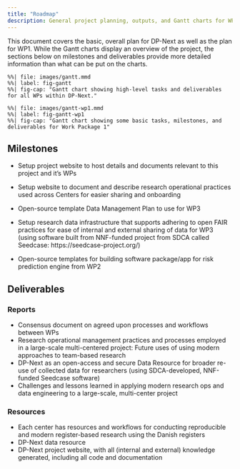 ```yaml
---
title: "Roadmap"
description: General project planning, outputs, and Gantt charts for WP1.
---
```


This document covers the basic, overall plan for DP-Next as well as the
plan for WP1. While the Gantt charts display an overview of the project,
the sections below on milestones and deliverables provide more detailed
information than what can be put on the charts.

```mermaid
%%| file: images/gantt.mmd
%%| label: fig-gantt
%%| fig-cap: "Gantt chart showing high-level tasks and deliverables for all WPs within DP-Next."
```

```mermaid
%%| file: images/gantt-wp1.mmd
%%| label: fig-gantt-wp1 
%%| fig-cap: "Gantt chart showing some basic tasks, milestones, and deliverables for Work Package 1"
```

## Milestones

-   Setup project website to host details and documents relevant to this
    project and it's WPs

-   Setup website to document and describe research operational
    practices used across Centers for easier sharing and onboarding

-   Open-source template Data Management Plan to use for WP3

-   Setup research data infrastructure that supports adhering to open
    FAIR practices for ease of internal and external sharing of data for
    WP3 (using software built from NNF-funded project from SDCA called
    Seedcase: https://seedcase-project.org/)

-   Open-source templates for building software package/app for risk
    prediction engine from WP2

## Deliverables

::: {layout-ncol="2"}
### Reports

-   Consensus document on agreed upon processes and workflows between
    WPs
-   Research operational management practices and processes employed in
    a large-scale multi-centered project: Future uses of using modern
    approaches to team-based research
-   DP-Next as an open-access and secure Data Resource for broader
    re-use of collected data for researchers (using SDCA-developed,
    NNF-funded Seedcase software)
-   Challenges and lessons learned in applying modern research ops and
    data engineering to a large-scale, multi-center project

### Resources

-   Each center has resources and workflows for conducting reproducible
    and modern register-based research using the Danish registers
-   DP-Next data resource
-   DP-Next project website, with all (internal and external) knowledge
    generated, including all code and documentation
:::
